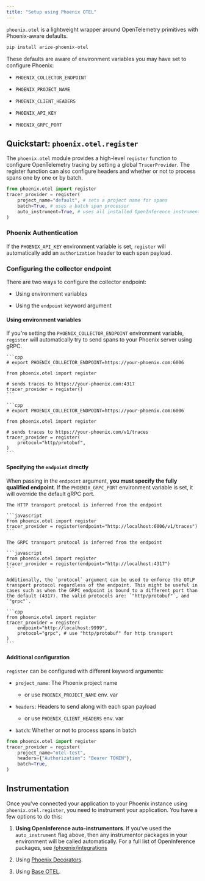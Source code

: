 ```yaml
---
title: "Setup using Phoenix OTEL"
---
```


`phoenix.otel` is a lightweight wrapper around OpenTelemetry primitives with Phoenix-aware defaults.

```sh
pip install arize-phoenix-otel
```

These defaults are aware of environment variables you may have set to configure Phoenix:

* `PHOENIX_COLLECTOR_ENDPOINT`

* `PHOENIX_PROJECT_NAME`

* `PHOENIX_CLIENT_HEADERS`

* `PHOENIX_API_KEY`

* `PHOENIX_GRPC_PORT`

## Quickstart: `phoenix.otel.register`

The `phoenix.otel` module provides a high-level `register` function to configure OpenTelemetry tracing by setting a global `TracerProvider`. The register function can also configure headers and whether or not to process spans one by one or by batch.

```python
from phoenix.otel import register
tracer_provider = register(
    project_name="default", # sets a project name for spans
    batch=True, # uses a batch span processor
    auto_instrument=True, # uses all installed OpenInference instrumentors
)
```

### Phoenix Authentication

If the `PHOENIX_API_KEY` environment variable is set, `register` will automatically add an `authorization` header to each span payload.

### Configuring the collector endpoint

There are two ways to configure the collector endpoint:

* Using environment variables

* Using the `endpoint` keyword argument

#### Using environment variables

If you're setting the `PHOENIX_COLLECTOR_ENDPOINT` environment variable, `register` will automatically try to send spans to your Phoenix server using gRPC.

<Tabs>

  <Tab title="GRPC">

    ```cpp
    # export PHOENIX_COLLECTOR_ENDPOINT=https://your-phoenix.com:6006

    from phoenix.otel import register

    # sends traces to https://your-phoenix.com:4317
    tracer_provider = register()
    ```

  </Tab>

  <Tab title="HTTP">

    ```cpp
    # export PHOENIX_COLLECTOR_ENDPOINT=https://your-phoenix.com:6006

    from phoenix.otel import register

    # sends traces to https://your-phoenix.com/v1/traces
    tracer_provider = register(
        protocol="http/protobuf",
    )
    ```

  </Tab>

</Tabs>

#### Specifying the `endpoint` directly

When passing in the `endpoint` argument, **you must specify the fully qualified endpoint**. If the `PHOENIX_GRPC_PORT` environment variable is set, it will override the default gRPC port.

<Tabs>

  <Tab title="HTTP">

    The HTTP transport protocol is inferred from the endpoint

    ```javascript
    from phoenix.otel import register
    tracer_provider = register(endpoint="http://localhost:6006/v1/traces")
    ```

  </Tab>

  <Tab title="GRPC">

    The GRPC transport protocol is inferred from the endpoint

    ```javascript
    from phoenix.otel import register
    tracer_provider = register(endpoint="http://localhost:4317")
    ```

  </Tab>

  <Tab title="Custom GRPC Port">

    Additionally, the `protocol` argument can be used to enforce the OTLP transport protocol regardless of the endpoint. This might be useful in cases such as when the GRPC endpoint is bound to a different port than the default (4317). The valid protocols are: `"http/protobuf"`, and `"grpc"`.

    ```cpp
    from phoenix.otel import register
    tracer_provider = register(
        endpoint="http://localhost:9999",
        protocol="grpc", # use "http/protobuf" for http transport
    )
    ```

  </Tab>

</Tabs>

#### Additional configuration

`register` can be configured with different keyword arguments:

* `project_name`: The Phoenix project name

  * or use `PHOENIX_PROJECT_NAME` env. var

* `headers`: Headers to send along with each span payload

  * or use `PHOENIX_CLIENT_HEADERS` env. var

* `batch`: Whether or not to process spans in batch

```python
from phoenix.otel import register
tracer_provider = register(
    project_name="otel-test",
    headers={"Authorization": "Bearer TOKEN"},
    batch=True,
)
```

## Instrumentation

Once you've connected your application to your Phoenix instance using `phoenix.otel.register`, you need to instrument your application. You have a few options to do this:

1. **Using OpenInference auto-instrumentors**. If you've used the `auto_instrument` flag above, then any instrumentor packages in your environment will be called automatically. For a full list of OpenInference packages, see [/phoenix/integrations](/phoenix/integrations)

2. Using [Phoenix Decorators](/phoenix/tracing/how-to-tracing/setup-tracing/instrument-python).

3. Using [Base OTEL](/phoenix/tracing/how-to-tracing/setup-tracing/custom-spans).


